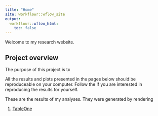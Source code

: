 ```yaml
---
title: "Home"
site: workflowr::wflow_site
output:
  workflowr::wflow_html:
    toc: false
---
```


Welcome to my research website.

## Project overview

The purpose of this project is to 

All the results and plots presented in the pages below should be
reproduceable on your computer. Follow the if you are interested in reproducing
the results for yourself.

These are the results of my analyses. They were generated by rendering


1. [TableOne](_02_TableOne.html) 
